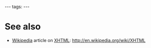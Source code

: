 ---
tags:
---
= See also =

* [[Wikipedia]] article on [[XHTML]]: http://en.wikipedia.org/wiki/XHTML
